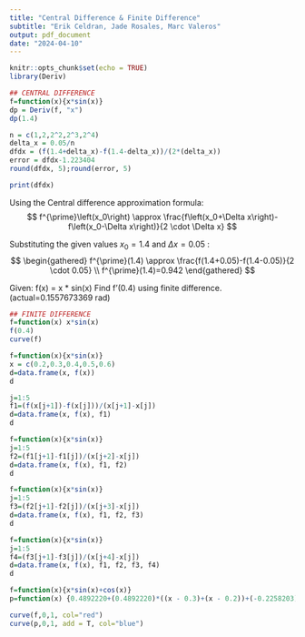 ```yaml
---
title: "Central Difference & Finite Difference"
subtitle: "Erik Celdran, Jade Rosales, Marc Valeros"
output: pdf_document
date: "2024-04-10"
---
```


```r
knitr::opts_chunk$set(echo = TRUE)
library(Deriv)
```

```r
## CENTRAL DIFFERENCE
f=function(x){x*sin(x)}
dp = Deriv(f, "x")
dp(1.4)

n = c(1,2,2^2,2^3,2^4)
delta_x = 0.05/n
dfdx = (f(1.4+delta_x)-f(1.4-delta_x))/(2*(delta_x))
error = dfdx-1.223404
round(dfdx, 5);round(error, 5)

print(dfdx)

```

Using the Central difference approximation formula:
$$
f^{\prime}\left(x_0\right) \approx \frac{f\left(x_0+\Delta x\right)-f\left(x_0-\Delta x\right)}{2 \cdot \Delta x}
$$

Substituting the given values $x_0=1.4$ and $\Delta x=0.05$ :
$$
\begin{gathered}
f^{\prime}(1.4) \approx \frac{f(1.4+0.05)-f(1.4-0.05)}{2 \cdot 0.05} \\
f^{\prime}(1.4)=0.942
\end{gathered}
$$





Given:
f(x) = x * sin(x)
Find f'(0.4) using finite difference. (actual=0.1557673369 rad)
```r
## FINITE DIFFERENCE
f=function(x) x*sin(x)
f(0.4)
curve(f)

f=function(x){x*sin(x)}
x = c(0.2,0.3,0.4,0.5,0.6)
d=data.frame(x, f(x))
d

j=1:5
f1=(f(x[j+1])-f(x[j]))/(x[j+1]-x[j])
d=data.frame(x, f(x), f1)
d

f=function(x){x*sin(x)}
j=1:5
f2=(f1[j+1]-f1[j])/(x[j+2]-x[j])
d=data.frame(x, f(x), f1, f2)
d

f=function(x){x*sin(x)}
j=1:5
f3=(f2[j+1]-f2[j])/(x[j+3]-x[j])
d=data.frame(x, f(x), f1, f2, f3)
d

f=function(x){x*sin(x)}
j=1:5
f4=(f3[j+1]-f3[j])/(x[j+4]-x[j])
d=data.frame(x, f(x), f1, f2, f3, f4)
d

f=function(x){x*sin(x)+cos(x)}
p=function(x) {0.4892220+(0.4892220)*((x - 0.3)+(x - 0.2))+(-0.2258203)*((x - 0.3)*(x - 0.2)+ (x - 0.2)*(x - 0.2)+(x - 0.4)*(x-0.3))+(-0.1466473)*((x - 0.4)*(x - 0.3)*(x - 0.2)+(x - 0.5)*(x - 0.3)*(x - 0.2)+(x - 0.5)*(x - 0.4)*(x - 0.2))+(x - 0.5)*(x-0.4)*(x-0.3)}

curve(f,0,1, col="red")
curve(p,0,1, add = T, col="blue")

```



